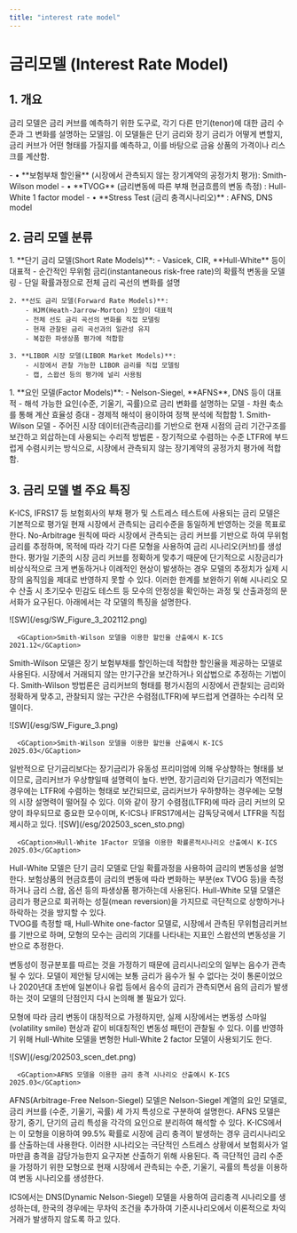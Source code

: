 ```yaml
---
title: "interest rate model"
---
```

# 금리모델 (Interest Rate Model)

## 1. 개요 
금리 모델은 금리 커브를 예측하기 위한 도구로, 각기 다른 만기(tenor)에 대한 금리 수준과 그 변화를 설명하는 모델임. 이 모델들은 단기 금리와 장기 금리가 어떻게 변할지, 금리 커브가 어떤 형태를 가질지를 예측하고, 이를 바탕으로 금융 상품의 가격이나 리스크를 계산함.

<GCallout severity="success" title ="규제제도 하의 금리모델 활용 ">
- • **보험부채 할인율** (시장에서 관측되지 않는 장기계약의 공정가치 평가): Smith-Wilson model
- • **TVOG** (금리변동에 따른 부채 현금흐름의 변동 측정) : Hull-White 1 factor model
- • **Stress Test (금리 충격시나리오)** : AFNS, DNS model
</GCallout>



## 2. 금리 모델 분류 

<TabView>
<TabPanel header="모델링 대상에 따른 분류  ">
    1. **단기 금리 모델(Short Rate Models)**:
        - Vasicek, CIR, **Hull-White** 등이 대표적
        - 순간적인 무위험 금리(instantaneous risk-free rate)의 확률적 변동을 모델링
        - 단일 확률과정으로 전체 금리 곡선의 변화를 설명

    2. **선도 금리 모델(Forward Rate Models)**:
        - HJM(Heath-Jarrow-Morton) 모형이 대표적
        - 전체 선도 금리 곡선의 변화를 직접 모델링
        - 현재 관찰된 금리 곡선과의 일관성 유지
        - 복잡한 파생상품 평가에 적합함 

    3. **LIBOR 시장 모델(LIBOR Market Models)**:
        - 시장에서 관찰 가능한 LIBOR 금리를 직접 모델링
        - 캡, 스왑션 등의 평가에 널리 사용됨 

</TabPanel>
<TabPanel header="Factor에 따른 분류  ">
    1. **요인 모델(Factor Models)**:
        - Nelson-Siegel, **AFNS**, DNS 등이 대표적
        - 해석 가능한 요인(수준, 기울기, 곡률)으로 금리 변화를 설명하는 모델
        - 차원 축소를 통해 계산 효율성 증대
        - 경제적 해석이 용이하여 정책 분석에 적합함

</TabPanel>
<TabPanel header="Curve Fitting ">
    1. Smith-Wilson 모델
        - 주어진 시장 데이터(관측금리)를 기반으로 현재 시점의 금리 기간구조를 보간하고 외삽하는데 사용되는 수리적 방법론 
        - 장기적으로 수렴하는 수준 LTFR에 부드럽게 수렴시키는 방식으로, 시장에서 관측되지 않는 장기계약의 공정가치 평가에 적합함.

</TabPanel>
</TabView>



## 3. 금리 모델 별 주요 특징

K-ICS, IFRS17 등 보험회사의 부채 평가 및 스트레스 테스트에 사용되는 금리 모델은 기본적으로 평가일 현재 시장에서 관측되는 금리수준을 동일하게 반영하는 것을 목표로 한다.  No-Arbitrage 원칙에 따라 시장에서 관측되는 금리 커브를 기반으로 하여 무위험금리를 추정하며, 목적에 따라 각기 다른 모형을 사용하여 금리 시나리오(커브)를 생성한다. 평가일 기준의 시장 금리 커브를 정확하게 맞추기 때문에 단기적으로 시장금리가 비상식적으로 크게 변동하거나 이례적인 현상이 발생하는 경우 모델의 추정치가 실제 시장의 움직임을 제대로 반영하지 못할 수 있다. 이러한 한계를 보완하기 위해 시나리오 모수 산출 시 초기모수 민감도 테스트 등 모수의 안정성을 확인하는 과정 및 산출과정의 문서화가 요구된다. 아래에서는 각 모델의 특징을 설명한다. 

<TabView>
<TabPanel header="Smith-Wilson 모델 ">

  <GCallout severity="warn" title ="Illustration">
      ![SW](/esg/SW_Figure_3_202112.png)

      <GCaption>Smith-Wilson 모델을 이용한 할인율 산출예시 K-ICS 2021.12</GCaption> 
  </GCallout>

  Smith-Wilson 모델은 장기 보험부채를 할인하는데 적합한 할인율을 제공하는 모델로 사용된다. 시장에서 거래되지 않는 만기구간을 보간하거나 외삽법으로 추정하는 기법이다. Smith-Wilson 방법론은 금리커브의 형태를 평가시점의 시장에서 관찰되는 금리와 정확하게 맞추고, 관찰되지 않는 구간은 수렴점(LTFR)에 부드럽게 연결하는 수리적 모델이다.  


  <GCallout severity="warn" title ="Illustration">
      ![SW](/esg/SW_Figure_3.png)

      <GCaption>Smith-Wilson 모델을 이용한 할인율 산출예시 K-ICS 2025.03</GCaption> 
  </GCallout>
  일반적으로 단기금리보다는 장기금리가 유동성 프리미엄에 의해 우상향하는 형태를 보이므로, 금리커브가 우상향일때 설명력이 높다. 반면, 장기금리와 단기금리가 역전되는 경우에는 LTFR에 수렴하는 형태로 보간되므로, 금리커브가 우하향하는 경우에는 모형의 시장 설명력이 떨어질 수 있다. 이와 같이 장기 수렴점(LTFR)에 따라 금리 커브의 모양이 좌우되므로 중요한 모수이며, K-ICS나 IFRS17에서는 감독당국에서 LTFR을 직접 제시하고 있다.

</TabPanel>
<TabPanel header="Hull-White 모델 ">
  <GCallout severity="warn" title ="Illustration">
      ![SW](/esg/202503_scen_sto.png)

      <GCaption>Hull-White 1Factor 모델을 이용한 확률론적시나리오 산출예시 K-ICS 2025.03</GCaption>
  </GCallout>

  Hull-White 모델은 단기 금리 모델로 단일 확률과정을 사용하여 금리의 변동성을 설명한다. 보험상품의 현금흐름이 금리의 변동에 따라 변화하는 부분(ex TVOG 등)을 측정하거나 금리 스왑, 옵션 등의 파생상품 평가하는데 사용된다. Hull-White 모델 모델은 금리가 평균으로 회귀하는 성질(mean reversion)을 가지므로 극단적으로 상향하거나 하락하는 것을 방지할 수 있다.  
  TVOG를 측정할 때, Hull-White one-factor 모델로, 시장에서 관측된 무위험금리커브를 기반으로 하며, 모형의 모수는 금리의 기대를 나타내는 지표인 스왑션의 변동성을 기반으로 추정한다. 

  변동성이 정규분포를 따르는 것을 가정하기 때문에 금리시나리오의 일부는 음수가 관측될 수 있다. 모델이 제안될 당시에는 보통 금리가 음수가 될 수 없다는 것이 통론이었으나 2020년대 초반에 일본이나 유럽 등에서 음수의 금리가 관측되면서 음의 금리가 발생하는 것이 모델의 단점인지 다시 논의해 볼 필요가 있다.

  모형에 따라 금리 변동이 대칭적으로 가정하지만, 실제 시장에서는 변동성 스마일 (volatility smile) 현상과 같이 비대칭적인 변동성 패턴이 관찰될 수 있다. 이를 반영하기 위해 Hull-White 모델을 변형한 Hull-White 2 factor 모델이 사용되기도 한다.

</TabPanel>
<TabPanel header="AFNS 모델 ">

  <GCallout severity="warn" title ="Illustration">
      ![SW](/esg/202503_scen_det.png)

      <GCaption>AFNS 모델을 이용한 금리 충격 시나리오 산출예시 K-ICS 2025.03</GCaption> 
  </GCallout>

  AFNS(Arbitrage-Free Nelson-Siegel) 모델은 Nelson-Siegel 계열의 요인 모델로, 금리 커브를 (수준, 기울기, 곡률) 세 가지 특성으로 구분하여 설명한다. AFNS 모델은 장기, 중기, 단기의 금리 특성을 각각의 요인으로 분리하여 해석할 수 있다. K-ICS에서는 이 모형을 이용하여 99.5% 확률로 시장에 금리 충격이 발생하는 경우 금리시나리오를 산출하는데 사용한다. 이러한 시나리오는 극단적인 스트레스 상황에서 보험회사가 얼마만큼 충격을 감당가능한지 요구자본 산출하기 위해 사용된다. 즉 극단적인 금리 수준을 가정하기 위한 모형으로 현재 시장에서 관측되는 수준, 기울기, 곡률의 특성을 이용하여 변동 시나리오를 생성한다.

  ICS에서는 DNS(Dynamic Nelson-Siegel) 모델을 사용하여 금리충격 시나리오를 생성하는데, 한국의 경우에는 무차익 조건을 추가하여 기준시나리오에서 이론적으로 차익거래가 발생하지 않도록 하고 있다.  

</TabPanel>
</TabView>


<OverviewPage filePath="/ko/gesg/model" />